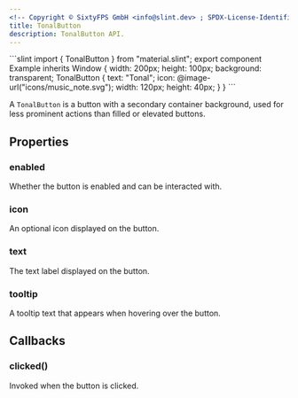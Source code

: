 ```yaml
---
<!-- Copyright © SixtyFPS GmbH <info@slint.dev> ; SPDX-License-Identifier: MIT -->
title: TonalButton
description: TonalButton API.
---
```



<CodeSnippetMD imagePath="" imageWidth="0" imageHeight="0" imageAlt="">
```slint
import { TonalButton } from "material.slint";
export component Example inherits Window {
    width: 200px;
    height: 100px;
    background: transparent;
    TonalButton {
        text: "Tonal";
        icon: @image-url("icons/music_note.svg");
        width: 120px;
        height: 40px;
    }
}
```
</CodeSnippetMD>

A `TonalButton` is a button with a secondary container background, used for less prominent actions than filled or elevated buttons.

## Properties

### enabled
<SlintProperty propName="enabled" typeName="bool" defaultValue="true">
Whether the button is enabled and can be interacted with.
</SlintProperty>

### icon
<SlintProperty propName="icon" typeName="image">
An optional icon displayed on the button.
</SlintProperty>

### text
<SlintProperty propName="text" typeName="string">
The text label displayed on the button.
</SlintProperty>

### tooltip
<SlintProperty propName="tooltip" typeName="string">
A tooltip text that appears when hovering over the button.
</SlintProperty>

## Callbacks

### clicked()
Invoked when the button is clicked.
